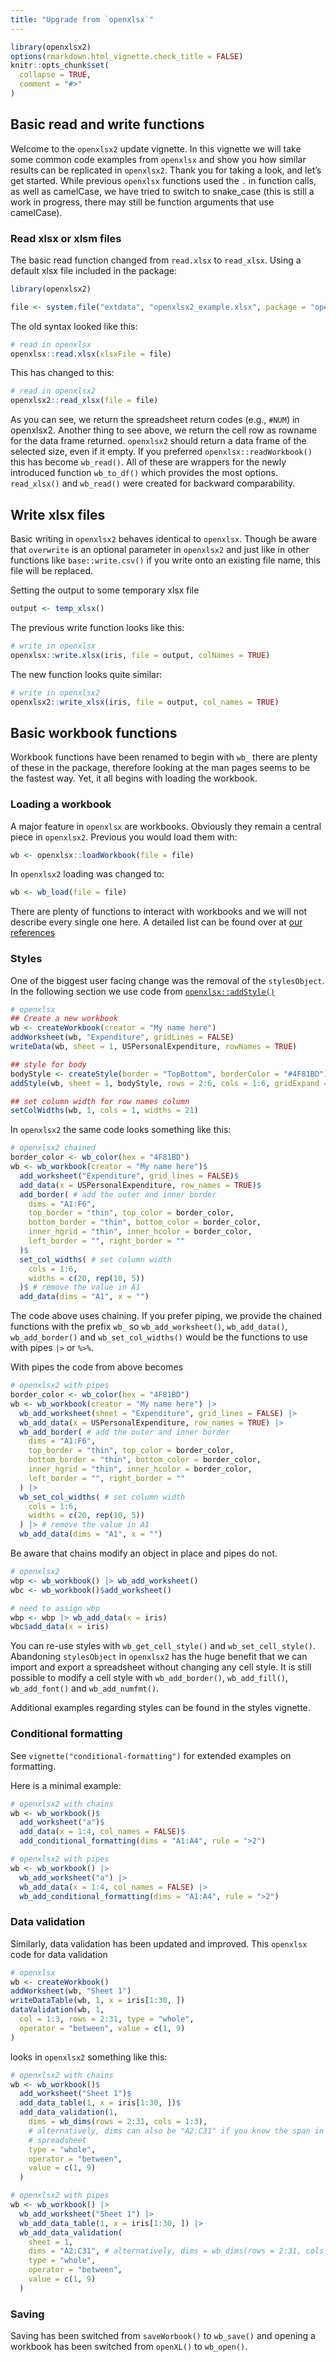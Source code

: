 ```yaml
---
title: "Upgrade from `openxlsx`"
---
```


```r
library(openxlsx2)
options(rmarkdown.html_vignette.check_title = FALSE)
knitr::opts_chunk$set(
  collapse = TRUE,
  comment = "#>"
)
```

## Basic read and write functions

Welcome to the `openxlsx2` update vignette. In this vignette we will take some common code examples from `openxlsx` and show you how similar results can be replicated in `openxlsx2`. Thank you for taking a look, and let's get started. While previous `openxlsx` functions used the `.` in function calls, as well as camelCase, we have tried to switch to snake_case (this is still a work in progress, there may still be function arguments that use camelCase).

### Read xlsx or xlsm files

The basic read function changed from `read.xlsx` to `read_xlsx`. Using a default xlsx file included in the package:

```r
library(openxlsx2)

file <- system.file("extdata", "openxlsx2_example.xlsx", package = "openxlsx2")
```

The old syntax looked like this:

```r
# read in openxlsx
openxlsx::read.xlsx(xlsxFile = file)
```

This has changed to this:

```r
# read in openxlsx2
openxlsx2::read_xlsx(file = file)
```

As you can see, we return the spreadsheet return codes (e.g., `#NUM`) in openxlsx2. Another thing to see above, we return the cell row as rowname for the data frame returned. `openxlsx2` should return a data frame of the selected size, even if it empty. If you preferred `openxlsx::readWorkbook()` this has become `wb_read()`. All of these are wrappers for the newly introduced function `wb_to_df()` which provides the most options. `read_xlsx()` and `wb_read()` were created for backward comparability.

## Write xlsx files

Basic writing in `openxlsx2` behaves identical to `openxlsx`. Though be aware that `overwrite` is an optional parameter in `openxlsx2` and just like in other functions like `base::write.csv()` if you write onto an existing file name, this file will be replaced.

Setting the output to some temporary xlsx file

```r
output <- temp_xlsx()
```

The previous write function looks like this:

```r
# write in openxlsx
openxlsx::write.xlsx(iris, file = output, colNames = TRUE)
```

The new function looks quite similar:

```r
# write in openxlsx2
openxlsx2::write_xlsx(iris, file = output, col_names = TRUE)
```

## Basic workbook functions

Workbook functions have been renamed to begin with `wb_` there are plenty of these in the package, therefore looking at the man pages seems to be the fastest way. Yet, it all begins with loading the workbook.

### Loading a workbook

A major feature in `openxlsx` are workbooks. Obviously they remain a central piece in `openxlsx2`. Previous you would load them with:

```r
wb <- openxlsx::loadWorkbook(file = file)
```

In `openxlsx2` loading was changed to:

```r
wb <- wb_load(file = file)
```

There are plenty of functions to interact with workbooks and we will not describe every single one here. A detailed list can be found over at [our references](https://janmarvin.github.io/openxlsx2/reference/index.html)

### Styles

One of the biggest user facing change was the removal of the `stylesObject`. In the following section we use code from [`openxlsx::addStyle()`](https://ycphs.github.io/openxlsx/reference/addStyle.html)

```r
# openxlsx
## Create a new workbook
wb <- createWorkbook(creator = "My name here")
addWorksheet(wb, "Expenditure", gridLines = FALSE)
writeData(wb, sheet = 1, USPersonalExpenditure, rowNames = TRUE)

## style for body
bodyStyle <- createStyle(border = "TopBottom", borderColor = "#4F81BD")
addStyle(wb, sheet = 1, bodyStyle, rows = 2:6, cols = 1:6, gridExpand = TRUE)

## set column width for row names column
setColWidths(wb, 1, cols = 1, widths = 21)
```

In `openxlsx2` the same code looks something like this:

```r
# openxlsx2 chained
border_color <- wb_color(hex = "4F81BD")
wb <- wb_workbook(creator = "My name here")$
  add_worksheet("Expenditure", grid_lines = FALSE)$
  add_data(x = USPersonalExpenditure, row_names = TRUE)$
  add_border( # add the outer and inner border
    dims = "A1:F6",
    top_border = "thin", top_color = border_color,
    bottom_border = "thin", bottom_color = border_color,
    inner_hgrid = "thin", inner_hcolor = border_color,
    left_border = "", right_border = ""
  )$
  set_col_widths( # set column width
    cols = 1:6,
    widths = c(20, rep(10, 5))
  )$ # remove the value in A1
  add_data(dims = "A1", x = "")
```

The code above uses chaining. If you prefer piping, we provide the chained functions with the prefix `wb_` so `wb_add_worksheet()`, `wb_add_data()`, `wb_add_border()` and `wb_set_col_widths()` would be the functions to use with pipes `|>` or `%>%`.

With pipes the code from above becomes

```r
# openxlsx2 with pipes
border_color <- wb_color(hex = "4F81BD")
wb <- wb_workbook(creator = "My name here") |>
  wb_add_worksheet(sheet = "Expenditure", grid_lines = FALSE) |>
  wb_add_data(x = USPersonalExpenditure, row_names = TRUE) |>
  wb_add_border( # add the outer and inner border
    dims = "A1:F6",
    top_border = "thin", top_color = border_color,
    bottom_border = "thin", bottom_color = border_color,
    inner_hgrid = "thin", inner_hcolor = border_color,
    left_border = "", right_border = ""
  ) |>
  wb_set_col_widths( # set column width
    cols = 1:6,
    widths = c(20, rep(10, 5))
  ) |> # remove the value in A1
  wb_add_data(dims = "A1", x = "")
```

Be aware that chains modify an object in place and pipes do not.

```r
# openxlsx2
wbp <- wb_workbook() |> wb_add_worksheet()
wbc <- wb_workbook()$add_worksheet()

# need to assign wbp
wbp <- wbp |> wb_add_data(x = iris)
wbc$add_data(x = iris)
```

You can re-use styles with `wb_get_cell_style()` and `wb_set_cell_style()`. Abandoning `stylesObject` in `openxlsx2` has the huge benefit that we can import and export a spreadsheet without changing any cell style. It is still possible to modify a cell style with `wb_add_border()`, `wb_add_fill()`, `wb_add_font()` and `wb_add_numfmt()`.

Additional examples regarding styles can be found in the styles vignette.

### Conditional formatting

See `vignette("conditional-formatting")` for extended examples on formatting.

Here is a minimal example:

```r
# openxlsx2 with chains
wb <- wb_workbook()$
  add_worksheet("a")$
  add_data(x = 1:4, col_names = FALSE)$
  add_conditional_formatting(dims = "A1:A4", rule = ">2")

# openxlsx2 with pipes
wb <- wb_workbook() |>
  wb_add_worksheet("a") |>
  wb_add_data(x = 1:4, col_names = FALSE) |>
  wb_add_conditional_formatting(dims = "A1:A4", rule = ">2")
```

### Data validation

Similarly, data validation has been updated and improved. This `openxlsx` code for data validation

```r
# openxlsx
wb <- createWorkbook()
addWorksheet(wb, "Sheet 1")
writeDataTable(wb, 1, x = iris[1:30, ])
dataValidation(wb, 1,
  col = 1:3, rows = 2:31, type = "whole",
  operator = "between", value = c(1, 9)
)
```

looks in `openxlsx2` something like this:

```r
# openxlsx2 with chains
wb <- wb_workbook()$
  add_worksheet("Sheet 1")$
  add_data_table(1, x = iris[1:30, ])$
  add_data_validation(1,
    dims = wb_dims(rows = 2:31, cols = 1:3),
    # alternatively, dims can also be "A2:C31" if you know the span in your
    # spreadsheet
    type = "whole",
    operator = "between",
    value = c(1, 9)
  )

# openxlsx2 with pipes
wb <- wb_workbook() |>
  wb_add_worksheet("Sheet 1") |>
  wb_add_data_table(1, x = iris[1:30, ]) |>
  wb_add_data_validation(
    sheet = 1,
    dims = "A2:C31", # alternatively, dims = wb_dims(rows = 2:31, cols = 1:3)
    type = "whole",
    operator = "between",
    value = c(1, 9)
  )
```

### Saving

Saving has been switched from `saveWorbook()` to `wb_save()` and opening a workbook has been switched from `openXL()` to `wb_open()`.
